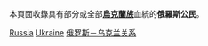 本頁面收錄具有部分或全部'''[[烏克蘭族|烏克蘭族]]'''血統的'''俄羅斯公民'''。

[[Category:烏克蘭裔|Russia]]
[[Category:歐洲裔俄羅斯人|Ukraine]]
[[Category:俄罗斯－乌克兰关系|]]